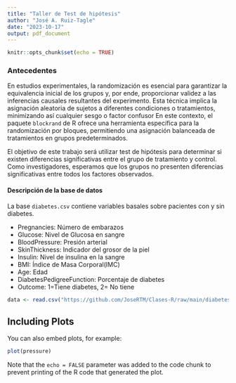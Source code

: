 ```yaml
---
title: "Taller de Test de hipótesis"
author: "José A. Ruiz-Tagle"
date: "2023-10-17"
output: pdf_document
---
```


```r
knitr::opts_chunk$set(echo = TRUE)
```

### Antecedentes

En estudios experimentales, la randomización es esencial para garantizar la equivalencia inicial de los grupos y, por ende, proporcionar validez a las inferencias causales resultantes del experimento. Esta técnica implica la asignación aleatoria de sujetos a diferentes condiciones o tratamientos, minimizando así cualquier sesgo o factor confusor En este contexto, el paquete `blockrand` de R ofrece una herramienta específica para la randomización por bloques, permitiendo una asignación balanceada de tratamientos en grupos predeterminados.

El objetivo de este trabajo será utilizar test de hipótesis para determinar si existen diferencias significativas entre el grupo de tratamiento y control. Como investigadores, esperamos que los grupos no presenten diferencias significativas entre todos los factores observados.

#### Descripción de la base de datos
La base `diabetes.csv` contiene variables basales sobre pacientes con y sin diabetes.

- Pregnancies: Número de embarazos
- Glucose: Nivel de Glucosa en sangre
- BloodPressure: Presión arterial
- SkinThickness: Indicador del grosor de la piel
- Insulin: Nivel de insulina en la sangre
- BMI: Índice de Masa Corporal(IMC)
- Age: Edad
- DiabetesPedigreeFunction: Porcentaje de diabetes
- Outcome: 1=Tiene diabetes, 2= No tiene
```r
data <- read.csv("https://github.com/JoseRTM/Clases-R/raw/main/diabetes.csv")
```

## Including Plots

You can also embed plots, for example:

```r
plot(pressure)
```

Note that the `echo = FALSE` parameter was added to the code chunk to prevent printing of the R code that generated the plot.
